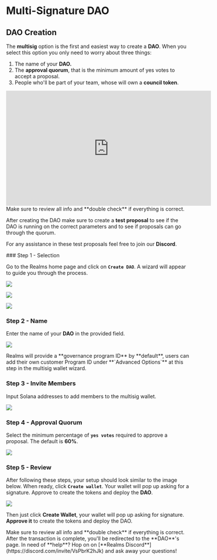 
# Multi-Signature DAO

## DAO Creation

The **multisig** option is the first and easiest way to create a **DAO**. When you select this option you only need to worry about three things:

1. The name of your **DAO.**
2. The **approval quorum**, that is the minimum amount of yes votes to accept a proposal.
3. People who'll be part of your team, whose will own a **council token**.

<Callout type="info" emoji="▶️">
<iframe width="560" height="315" src="https://www.youtube.com/embed/JKcjDgfyWXk?si=sLA0iBZn7Krlki17" title="YouTube video player" frameborder="0" allow="accelerometer; autoplay; clipboard-write; encrypted-media; gyroscope; picture-in-picture; web-share" allowfullscreen></iframe>
</Callout>

<Callout type="warning" emoji="⚠️">
Make sure to review all info and **double check** if everything is correct.

After creating the DAO make sure to create a **test proposal** to see if the DAO is running on the correct parameters and to see if proposals can go through the quorum.

For any assistance in these test proposals feel free to join our **Discord**.
</Callout>

<Steps>
### Step 1 - Selection

Go to the Realms home page and click on **`Create DAO`**. A wizard will appear to guide you through the process​.

![](..\source\createadao\multisigdao_step1.png)

![](..\source\createadao\multisigdao_step2.png)

![](..\source\createadao\multisigdao_step3.png)

### Step 2 - Name

Enter the name of your **DAO** in the provided field​.

![](..\source\createadao\multisigdao_step4.png)

<Callout type="info" emoji="ℹ️">
Realms will provide a **governance program ID** by **default**, users can add their own customer Program ID under **`Advanced Options`** at this step in the multisig wallet wizard.
</Callout>

### Step 3 - Invite Members

Input Solana addresses to add members to the multisig wallet​.

![](..\source\createadao\multisigdao_step5.png)

### Step 4 - Approval Quorum

Select the minimum percentage of **`yes votes`** required to approve a proposal. The default is **60%**.

![](..\source\createadao\multisigdao_step6.png)

### Step 5 - Review

After following these steps, your setup should look similar to the image below. When ready, click **`Create wallet`**. Your wallet will pop up asking for a signature. Approve to create the tokens and deploy the **DAO**​.

![](..\source\createadao\multisigdao_step7.png)

Then just click **Create Wallet**, your wallet will pop up asking for signature. **Approve it** to create the tokens and deploy the DAO.
</Steps>

<Callout type="warning" emoji="⚠️">
Make sure to review all info and **double check** if everything is correct.
</Callout>

<Callout type="info" emoji="ℹ️">
After the transaction is complete, you'll be redirected to the **DAO**'s page.
</Callout>

<Callout type="default" emoji="👉">
In need of **help**? Hop on on [**Realms Discord**](https://discord.com/invite/VsPbrK2hJk) and ask away your questions!
</Callout>